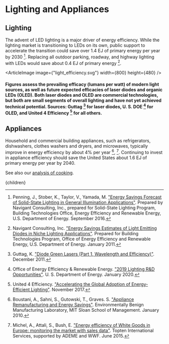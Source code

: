



# Lighting and Appliances

## Lighting
The advent of LED lighting is a major driver of energy efficiency. While the lighting market is transitioning to LEDs on its own, public support to accelerate the transition could save over 1.4 EJ of primary energy per year by 2030 [^6]. Replacing all outdoor parking, roadway, and highway lighting with LEDs would save about 0.4 EJ of primary energy [^4].

<ArticleImage image={"light_efficiency.svg"} width={800} height={480} />
#### Figures assess the prevailing efficacy (lumans per watt) of modern light sources, as well as future expected efficacies of laser diodes and organic LEDs (OLED). Both laser diodes and OLED are commercial technologies, but both are small segments of overall lighting and have not yet achieved technical potential. Sources: Guttag [^2] for laser diodes, U. S. DOE [^5] for OLED, and United 4 Efficiency [^7] for all others.

<ResearchAndDevelopmentIntoNewTechSolution />

## Appliances
Household and commercial building appliances, such as refrigerators, dishwashers, clothes washers and dryers, and microwaves, typically improve in energy efficiency by about 4% per year [^1], [^3]. Continuing to invest in appliance efficiency should save the United States about 1.6 EJ of primary energy per year by 2040.

<BenchmarkingAppliancesSolution />

See also our [analysis of cooking](http://urbancruiseship.org/solution/foodwater/cooking).

[^1]: Boustani, A., Sahni, S., Gutowski, T., Graves. S. ["Appliance Remanufacturing and Energy Savings"](http://web.mit.edu/ebm/www/Publications/MITEI-1-a-2010.pdf). Environmentally Benign Manufacturing Laboratory, MIT Sloan School of Management. January 2010.

[^2]: Guttag, K. ["Diode Green Lasers (Part 1, Wavelength and Efficiency)"](https://kguttag.com/2011/12/16/diode-green-lasers-part-1-wavelength-and-efficiency/). December 2011.

[^3]: Michel, A., Attali, S., Bush, E. ["Energy efficiency of White Goods in Europe: monitoring the market with sales data"](http://www.topten.eu/uploads/File/WhiteGoods_in_Europe_June15.pdf). Topten International Services, supported by ADEME and WWF. June 2015.

[^4]: Navigant Consulting, Inc. ["Energy Savings Estimates of Light Emitting Diodes in Niche Lighting Applications"](https://www1.eere.energy.gov/buildings/publications/pdfs/ssl/nichefinalreport_january2011.pdf). Prepared for Building Technologies Program, Office of Energy Efficiency and Renewable Energy, U.S. Department of Energy. January 2011.

[^5]: Office of Energy Efficiency & Renewable Energy. ["2019 Lighting R&D Opportunities"](https://www.energy.gov/eere/ssl/articles/doe-publishes-2019-lighting-rd-opportunities-document). U. S. Department of Energy. January 2020.

[^6]: Penning, J., Stober, K., Taylor, V., Yamada, M. ["Energy Savings Forecast of Solid-State Lighting in General Illumination Applications"](https://www.energy.gov/eere/ssl/downloads/2016-ssl-forecast-report). Prepared by Navigant Consulting, Inc., prepared for Solid-State Lighting Program, Building Technologies Office, Energy Efficiency and Renewable Energy, U.S. Department of Energy. September 2016.

[^7]: United 4 Efficiency. ["Accelerating the Global Adoption of Energy-Efficient Lighting"](https://www.unep.org/resources/publication/accelerating-global-adoption-energy-efficient-lighting). November 2017.

  <Article 
    focusAreaUrl={focusAreaUrl} 
    hierarchy={hierarchy} 
    site={site}
  >
    {children}
  </Article>